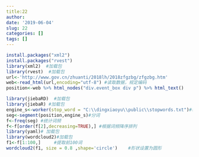 ```yaml
---
title:22
author: 
date: '2019-06-04'
slug: 22
categories: []
tags: []
---
```

```r
install.packages("xml2")
install.packages("rvest")
library(xml2)  #加载包
library(rvest)  #加载包
url<-'http://www.gov.cn/zhuanti/2018lh/2018zfgzbg/zfgzbg.htm' 
web<-read_html(url,encoding="utf-8") #读取数据，规定编码  
position<-web %>% html_nodes("div.event_box div p") %>% html_text() 

library(jiebaRD)  #加载包
library(jiebaR) #加载包
engine_s<-worker(stop_word = "C:\\dingxiaoyu\\public\\stopwords.txt")#初始化分词引擎并加载停用词。  
seg<-segment(position,engine_s)#分词  
f<-freq(seg) #统计词频  
f<-f[order(f[2],decreasing=TRUE),] #根据词频降序排列  
library(yaml)# 加载包
library(wordcloud2)#加载包  
f1<-f[1:100,]     #提取前100词
wordcloud2(f1, size = 0.8 ,shape='circle')    #形状设置为圆形



```

